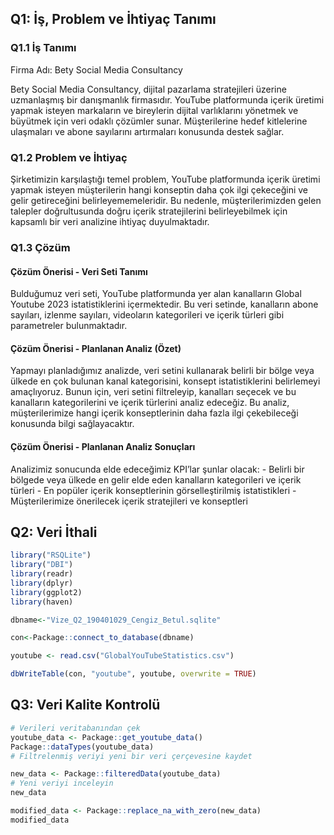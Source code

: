 ## Q1: İş, Problem ve İhtiyaç Tanımı

### Q1.1 İş Tanımı
Firma Adı: Bety Social Media Consultancy

Bety Social Media Consultancy, dijital pazarlama stratejileri üzerine uzmanlaşmış bir danışmanlık firmasıdır. YouTube platformunda içerik üretimi yapmak isteyen markaların ve bireylerin dijital varlıklarını yönetmek ve büyütmek için veri odaklı çözümler sunar. Müşterilerine hedef kitlelerine ulaşmaları ve abone sayılarını artırmaları konusunda destek sağlar.

### Q1.2 Problem ve İhtiyaç
Şirketimizin karşılaştığı temel problem, YouTube platformunda içerik üretimi yapmak isteyen müşterilerin hangi konseptin daha çok ilgi çekeceğini ve gelir getireceğini belirleyememeleridir. Bu nedenle, müşterilerimizden gelen talepler doğrultusunda doğru içerik stratejilerini belirleyebilmek için kapsamlı bir veri analizine ihtiyaç duyulmaktadır.

### Q1.3 Çözüm

#### Çözüm Önerisi - Veri Seti Tanımı
Bulduğumuz veri seti, YouTube platformunda yer alan kanalların Global Youtube 2023 istatistiklerini içermektedir. Bu veri setinde, kanalların abone sayıları, izlenme sayıları, videoların kategorileri ve içerik türleri gibi parametreler bulunmaktadır.

#### Çözüm Önerisi - Planlanan Analiz (Özet)
Yapmayı planladığımız analizde, veri setini kullanarak belirli bir bölge veya ülkede en çok bulunan kanal kategorisini, konsept istatistiklerini belirlemeyi amaçlıyoruz. Bunun için, veri setini filtreleyip, kanalları seçecek ve bu kanalların kategorilerini ve içerik türlerini analiz edeceğiz. Bu analiz, müşterilerimize hangi içerik konseptlerinin daha fazla ilgi çekebileceği konusunda bilgi sağlayacaktır.

#### Çözüm Önerisi - Planlanan Analiz Sonuçları
Analizimiz sonucunda elde edeceğimiz KPI'lar şunlar olacak:
- Belirli bir bölgede veya ülkede en gelir elde eden kanalların kategorileri ve içerik türleri
- En popüler içerik konseptlerinin görselleştirilmiş istatistikleri
- Müşterilerimize önerilecek içerik stratejileri ve konseptleri

## Q2: Veri İthali 
```r
library("RSQLite")
library("DBI")
library(readr)
library(dplyr)
library(ggplot2)
library(haven)

dbname<-"Vize_Q2_190401029_Cengiz_Betul.sqlite"

con<-Package::connect_to_database(dbname)

youtube <- read.csv("GlobalYouTubeStatistics.csv")

dbWriteTable(con, "youtube", youtube, overwrite = TRUE)
```
## Q3: Veri Kalite Kontrolü
```r
# Verileri veritabanından çek
youtube_data <- Package::get_youtube_data()
Package::dataTypes(youtube_data)
# Filtrelenmiş veriyi yeni bir veri çerçevesine kaydet

```
```r
new_data <- Package::filteredData(youtube_data)
# Yeni veriyi inceleyin
new_data
```

```r
modified_data <- Package::replace_na_with_zero(new_data)
modified_data
```

